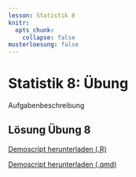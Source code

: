 ```yaml
---
lesson: Statistik 8
knitr:
  opts_chunk: 
    collapse: false
musterloesung: false
---
```



# Statistik 8: Übung

Aufgabenbeschreibung

::::{.content-hidden unless-meta="musterloesung"}

:::{.callout-note}

## Lösung Übung 8

[Demoscript herunterladen (.R)](../purl/Statistik8_Uebung.R){.dld}

[Demoscript herunterladen (.qmd)](../purl/Statistik8_Uebung.qmd){.dld}


```r

```

:::
:::: 

